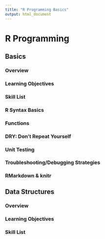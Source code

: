 ```yaml
---
title: "R Programming Basics"
output: html_document
---
```


# R Programming

## Basics

### Overview

### Learning Objectives

### Skill List

### R Syntax Basics

### Functions

### DRY: Don't Repeat Yourself

### Unit Testing

### Troubleshooting/Debugging Strategies

### RMarkdown & knitr

## Data Structures

### Overview

### Learning Objectives

### Skill List
